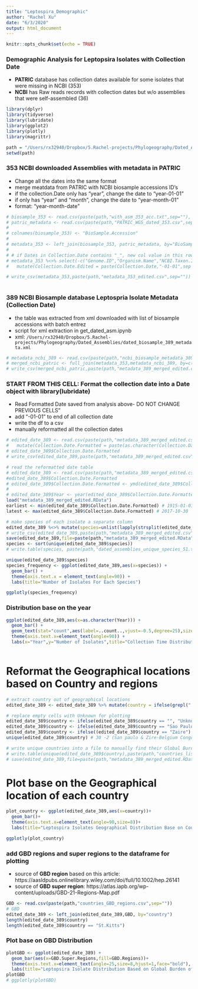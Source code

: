 ---
title: "Leptospira_Demographic"
author: "Rachel Xu"
date: "6/3/2020"
output: html_document
---

```{r setup, include=FALSE}
knitr::opts_chunk$set(echo = TRUE)
```

### Demographic Analysis for Leptopsira Isolates with Collection Date
   - **PATRIC** database has collection dates available for some isolates that were missing in NCBI (353)
   - **NCBI** has Raw reads records with collection dates but w/o assemblies that were self-assembled (36)
   
```{r}

library(dplyr)
library(tidyverse)
library(lubridate)
library(ggplot2)
library(plotly)
library(magrittr)

```

```{r}
path = "/Users/rx32940/Dropbox/5.Rachel-projects/Phylogeography/Dated_Assemblies/"
setwd(path)
```
### 353 NCBI downloaded Assemblies with metadata in PATRIC

- Change all the dates into the same format
- merge meatdata from PATRIC with NCBI biosample accessions ID's
- if the collection.Date only has "year", change the date to "year-01-01"
- if only has "year" and "month", change the date to "year-month-01"
- format: "year-month-date"

```{r}


# biosample_353 <- read.csv(paste(path,"with_asm_353_acc.txt",sep=""), header=FALSE, sep="\n")
# patric_metadata <- read.csv(paste(path,"PATRIC_WGS_dated_353.csv",sep=""), header = TRUE) 
# 
# colnames(biosample_353) <- "BioSample.Accession"
# 
# metadata_353 <- left_join(biosample_353, patric_metadata, by="BioSample.Accession")
# 
# # if Dates in Collection.Date contains "_", new col value in this row stays, elses add "-01-01"
# metadata_353 %<>% select(-c("Genome.ID","Organism.Name","NCBI.Taxon.ID","MLST","Isolation.Comments",'Sequencing.Platform','Assembly.Method','Isolation.Country','Additional.Metadata','Genome.Quality.Flags', 'Genome.Quality',"RefSeq.Accessions","Sequencing.Status","SRA.Accession","GenBank.Accessions","X")) %>%
#   mutate(Collection.Date.Edited = paste(Collection.Date,"-01-01",sep = ""))

# write_csv(metadata_353,paste(path,"metadata_353_edited.csv",sep="")) # manually change dates into the same format
  
```

### 389 NCBI Biosample database Leptospria Isolate Metadata (Collection Date)
- the table was extracted from xml downloaded with list of biosample accessions with batch entrez
- script for xml extraction in get_dated_asm.ipynb
- xml: `/Users/rx32940/Dropbox/5.Rachel-projects/Phylogeography/Dated_Assemblies/dated_biosample_389_metadata.xml`
```{r}

# metadata_ncbi_389 <- read.csv(paste(path,"ncbi_biosample_metadata_389.csv",sep="")) 
# merged_ncbi_patric <- full_join(metadata_353,metadata_ncbi_389, by=c("BioSample.Accession"))
# write_csv(merged_ncbi_patric,paste(path,"metadata_389_merged_edited.csv",sep="")) # manually change dates into the same format

```

### START FROM THIS CELL: Format the collection date into a Date object with library(lubridate)
* Read Formatted Date saved from analysis above- DO NOT CHANGE PREVIOUS CELLS"
- add "-01-01" to end of all collection date
- write the df to a csv
- manually reformatted all the collection dates
```{r}
# edited_date_389 <- read.csv(paste(path,"metadata_389_merged_edited.csv",sep="")) %>%
#   mutate(Collection.Date.Formatted = paste(as.character(Collection.Date.x),"-01-01",sep = "")) 
# edited_date_389$Collection.Date.Formatted
# write_csv(edited_date_389,paste(path,"metadata_389_merged_edited.csv",sep="")) # manually reformatted the dates

# read the reformatted date table
# edited_date_389 <- read.csv(paste(path,"metadata_389_merged_edited.csv",sep=""))
#edited_date_389$Collection.Date.Formatted
# edited_date_389$Collection.Date.Formatted <- ymd(edited_date_389$Collection.Date.Formatted)
# 
# edited_date_389$Year <- year(edited_date_389$Collection.Date.Formatted)
load("metadata_389_merged_edited.RData")
earliest <- min(edited_date_389$Collection.Date.Formatted) # 1915-01-01
latest <- max(edited_date_389$Collection.Date.Formatted) # 2017-10-30

# make species of each isolate a separate column
edited_date_389 %<>% mutate(species=unlist(lapply(strsplit(edited_date_389$Genome.Name.x, " "),function(item) {unlist(item)[2]})))
# write_csv(edited_date_389,paste(path,"metadata_389_merged_edited.csv",sep=""))
save(edited_date_389,file=paste(path,"metadata_389_merged_edited.RData",sep="")) # save in RData to keep the date format (excel keep chaning formats)
species <- sort(unique(edited_date_389$species))
# write.table(species, paste(path,"dated_assemblies_unique_species_51.txt",sep=""), sep="\n",quote = FALSE,row.names = FALSE,col.names = FALSE)

unique(edited_date_389$species)
species_frequency <- ggplot(edited_date_389,aes(x=species)) +
  geom_bar() + 
  theme(axis.text.x = element_text(angle=90)) +
  labs(title="Number of Isolates For Each Species")

ggplotly(species_frequency)
```
### Distribution base on the year
```{r}

ggplot(edited_date_389,aes(x=as.character(Year))) +
  geom_bar() +
  geom_text(stat="count",aes(label=..count..,vjust=-0.5,degree=25),size=3) +
  theme(axis.text.x=element_text(angle=90)) + 
  labs(x="Year",y="Number of Isolates",title="Collection Time Distribution of Leptospira Isolates")
 
```

# Reformat the Geographical locations based on Country and regions
```{r}
# extract country out of geographical locations
edited_date_389 <- edited_date_389 %>% mutate(country = ifelse(grepl(":",Geographic.Location.x,fixed=TRUE),str_trim(strsplit(Geographic.Location.x,":")[[1]][1]), ifelse(grepl(",",Geographic.Location.x,fixed=TRUE),str_trim(strsplit(Geographic.Location.x,":")[[1]][2]),Geographic.Location.x))) 

# replace empty cells with Unknown for plotting
edited_date_389$country <- ifelse(edited_date_389$country == "", "Unknown", edited_date_389$country)
edited_date_389$country <- ifelse(edited_date_389$country == "Sao Paulo", "Brazil", edited_date_389$country)
edited_date_389$country <- ifelse((edited_date_389$country == "Zaire") | (edited_date_389$country == "Belgian Congo"), "Congo democratic", edited_date_389$country)
unique(edited_date_389$country) # 30 -2 (San paulo & Zire-Belgium Congo -> Congo Democratic)

# write unique countries into a file to manually find their Global Burden of Disease District
# write.table(unique(edited_date_389$country),paste(path,"countries_list_dated_30.txt",sep = ""),eol = "\n",row.names=FALSE,col.names=FALSE,quote = FALSE)
# save(edited_date_389,file=paste(path,"metadata_389_merged_edited.RData",sep=""))
```

# Plot base on the Geographical location of each country
```{r}
plot_country <- ggplot(edited_date_389,aes(x=country))+
  geom_bar()+
  theme(axis.text.x=element_text(angle=90,size=8))+
  labs(title="Leptospira Isolates Geographical Distribution Base on Countries", y="Number of Isolates")

ggplotly(plot_country)
```

### add GBD regions and super regions to the dataframe for plotting
- source of **GBD region** based on this article: https://aasldpubs.onlinelibrary.wiley.com/doi/full/10.1002/hep.26141
- source of **GBD super region**: https://atlas.iapb.org/wp-content/uploads/GBD-21-Regions-Map.pdf

```{r}

GBD <- read.csv(paste(path,"countries_GBD_regions.csv",sep=""))
# GBD
edited_date_389 <- left_join(edited_date_389,GBD, by="country")
length(edited_date_389$country)
length(edited_date_389$country == "St.Kitts")
```
### Plot base on GBD Distribution
```{r}
plotGBD <- ggplot(edited_date_389) +
  geom_bar(aes(x=GBD.Super.Regions,fill=GBD.Regions))+
  theme(axis.text.x=element_text(angle=25,size=8,hjust=1,face="bold"), legend.position = "left",legend.key.size =  unit(0.2,"line"),title=element_text(size=8))+
  labs(title="Leptopsira Isolate Distribution Based on Global Burden of Disease (GBD)",x="GBD Super Regions",y="Number of Leptospira Isolates")
plotGBD
# ggplotly(plotGBD)
```

